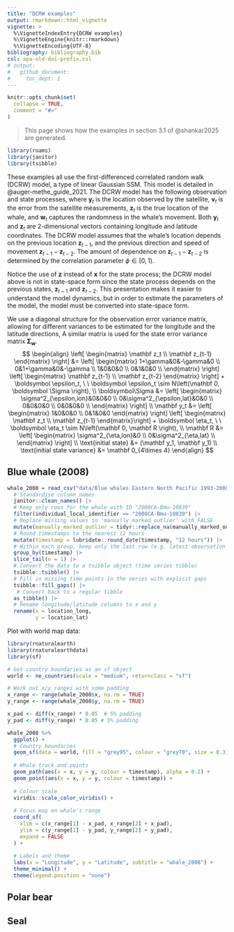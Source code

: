 ```yaml
---
title: "DCRW examples"
output: rmarkdown::html_vignette
vignette: >
  %\VignetteIndexEntry{DCRW examples}
  %\VignetteEngine{knitr::rmarkdown}
  %\VignetteEncoding{UTF-8}
bibliography: bibliography.bib
csl: apa-old-doi-prefix.csl
# output: 
#   github_document:
#     toc_dept: 1
---
```


```r
knitr::opts_chunk$set(
  collapse = TRUE,
  comment = "#>"
)
```

> This page shows how the examples in section 3.1 of @shankar2025 are generated.

```r
library(roams)
library(janitor)
library(tsibble)
```

These examples all use the first-differenced correlated random walk (DCRW) model, a type of linear Gaussian SSM. This model is detailed in @auger-methe_guide_2021. The DCRW model has the following observation and state processes,
\begin{align} \label{eq:DCRW_equations}
\begin{split}
    \mathbf{y}_t &= \mathbf{z}_{t} + \mathbf{v}_t \\
    \mathbf{z}_t &= \mathbf{z}_{t-1} + \phi(\mathbf{z}_{t-1} - \mathbf{z}_{t-2}) + \mathbf{w}_t,
\end{split}
\end{align}
where $\mathbf{y}_t$ is the location observed by the satellite, $\mathbf{v}_t$ is the error from the satellite measurements, $\mathbf{z}_t$ is the true location of the whale, and $\mathbf{w}_t$ captures the randomness in the whale's movement. Both $\mathbf{y}_t$ and $\mathbf{z}_t$ are 2-dimensional vectors containing longitude and latitude coordinates. The DCRW model assumes that the whale's location depends on the previous location $\mathbf{z}_{t-1}$, and the previous direction and speed of movement $\mathbf{z}_{t-1} - \mathbf{z}_{t-2}$. The amount of dependence on $\mathbf{z}_{t-1} - \mathbf{z}_{t-2}$ is determined by the correlation parameter $\phi\in [0,1)$.

Notice the use of $\mathbf{z}$ instead of $\mathbf{x}$ for the state process; the DCRW model above is not in state-space form since the state process depends on the previous \textit{two} states, $\mathbf{z}_{t-1}$ and $\mathbf{z}_{t-2}$. This presentation makes it easier to understand the model dynamics, but in order to estimate the parameters of the model, the model must be converted into state-space form.

We use a diagonal structure for the observation error variance matrix, allowing for different variances to be estimated for the longitude and the latitude directions,
\begin{align*}
    \mathbf{\Sigma}_\mathbf{v} &= \left[\begin{matrix}\sigma^2_{\mathbf{v},\text{lon}} & 0 \\ 0 & \sigma^2_{\mathbf{v},\text{lat}} \end{matrix}\right].
\end{align*}
A similar matrix is used for the state error variance matrix $\mathbf{\Sigma}_\mathbf{w}$.
$$
\begin{align}
\left[
\begin{matrix}
\mathbf z_t \\ \mathbf z_{t-1}
\end{matrix}
\right] &= 
\left[
\begin{matrix}
1+\gamma&0&-\gamma&0 \\
0&1+\gamma&0&-\gamma \\
1&0&0&0 \\
0&1&0&0 \\
\end{matrix}
\right]
\left[
\begin{matrix}
\mathbf z_{t-1} \\ \mathbf z_{t-2}
\end{matrix}
\right] + \boldsymbol \epsilon_t, \ \ \boldsymbol \epsilon_t \sim N\left(\mathbf 0, \boldsymbol \Sigma \right), \\
\boldsymbol\Sigma &= \left[
\begin{matrix}
\sigma^2_{\epsilon,lon}&0&0&0 \\
0&\sigma^2_{\epsilon,lat}&0&0 \\
0&0&0&0 \\
0&0&0&0 \\
\end{matrix}
\right] \\
\mathbf y_t &=
\left[
\begin{matrix}
1&0&0&0 \\
0&1&0&0
\end{matrix}
\right]
\left[
\begin{matrix}
\mathbf z_t \\ \mathbf z_{t-1}
\end{matrix}\right] + \boldsymbol \eta_t, \ \ \boldsymbol \eta_t \sim N\left(\mathbf 0, \mathbf R \right), \\
\mathbf R &= \left[
\begin{matrix}
\sigma^2_{\eta,lon}&0 \\
0&\sigma^2_{\eta,lat}  \\
\end{matrix}
\right] \\
\text{initial state} &= (\mathbf y_1, \mathbf y_1) \\
\text{initial state variance} &= \mathbf 0_{4\times 4}
\end{align}
$$


## Blue whale (2008)

```r
whale_2008 = read_csv("data/Blue whales Eastern North Pacific 1993-2008 - Argos Data.csv") |>
  # Standardise column names
  janitor::clean_names() |>  
  # Keep only rows for the whale with ID "2008CA-Bmu-10839"
  filter(individual_local_identifier == "2008CA-Bmu-10839") |> 
  # Replace missing values in 'manually_marked_outlier' with FALSE
  mutate(manually_marked_outlier = tidyr::replace_na(manually_marked_outlier, FALSE)) |> 
  # Round timestamps to the nearest 12 hours
  mutate(timestamp = lubridate::round_date(timestamp, "12 hours")) |> 
  # Within each group, keep only the last row (e.g. latest observation per 12-hour block)
  group_by(timestamp) |> 
  slice_tail(n = 1) |> 
  # Convert the data to a tsibble object (time series tibble)
  tsibble::tsibble() |>
  # Fill in missing time points in the series with explicit gaps
  tsibble::fill_gaps() |>
   # Convert back to a regular tibble
  as_tibble() |> 
  # Rename longitude/latitude columns to x and y
  rename(x = location_long,
         y = location_lat)
```

Plot with world map data:

```r
library(rnaturalearth)
library(rnaturalearthdata)
library(sf)

# Get country boundaries as an sf object
world <- ne_countries(scale = "medium", returnclass = "sf")

# Work out x/y ranges with some padding
x_range <- range(whale_2008$x, na.rm = TRUE)
y_range <- range(whale_2008$y, na.rm = TRUE)

x_pad <- diff(x_range) * 0.05  # 5% padding
y_pad <- diff(y_range) * 0.05 # 5% padding

whale_2008 %>% 
  ggplot() +
  # Country boundaries
  geom_sf(data = world, fill = "grey95", colour = "grey70", size = 0.3) +
  
  # Whale track and points
  geom_path(aes(x = x, y = y, colour = timestamp), alpha = 0.2) +
  geom_point(aes(x = x, y = y, colour = timestamp)) +
  
  # Colour scale
  viridis::scale_color_viridis() +
  
  # Focus map on whale’s range
  coord_sf(
    xlim = c(x_range[1] - x_pad, x_range[2] + x_pad),
    ylim = c(y_range[1] - y_pad, y_range[2] + y_pad),
    expand = FALSE
  ) +
  
  # Labels and theme
  labs(x = "Longitude", y = "Latitude", subtitle = "whale_2008") +
  theme_minimal() +
  theme(legend.position = "none")
```


## Polar bear


## Seal
